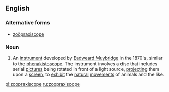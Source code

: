 ==English==

===Alternative forms===
* [[zoöpraxiscope]]

===Noun===
{{en-noun}}

# {{context|photography|history|lang=en}} An [[instrument]] developed by [[w:Eadweard Muybridge|Eadweard Muybridge]] in the 1870's, similar to the [[phenakistoscope]].  The instrument involves a disc that includes serial [[pictures]]  being rotated in front of a light source, [[project]]ing them upon a [[screen]], to [[exhibit]] the [[natural]] [[movements]] of animals and the like.

[[pl:zoopraxiscope]]
[[ru:zoopraxiscope]]
